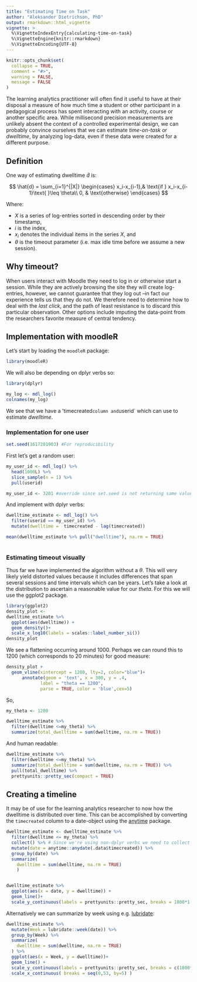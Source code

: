 ```yaml
---
title: "Estimating Time on Task"
author: "Aleksander Dietrichson, PhD"
output: rmarkdown::html_vignette
vignette: >
  %\VignetteIndexEntry{calculating-time-on-task}
  %\VignetteEngine{knitr::rmarkdown}
  %\VignetteEncoding{UTF-8}
---
```


```r
knitr::opts_chunk$set(
  collapse = TRUE,
  comment = "#>",
  warning = FALSE,
  message = FALSE
)
```

The learning analytics practitioner will often find it useful to have at their disposal a measure of how much time a student or other participant in a pedagogical process has spent interacting with an activity, course or another specific area. While millisecond precision measurements are unlikely absent the context of a controlled experimental design, we can probably convince ourselves that we can estimate *time-on-task* or *dwelltime*, by analyzing log-data, even if these data were created for a different purpose.



## Definition

One way of estimating dwelltime $\hat{d}$ is: 

$$
\hat{d}  =    \sum_{i=1}^{|X|} 
\begin{cases}
    x_i-x_{i-1},& \text{if } x_i-x_{i-1}\text{ }\leq \theta\\
    0,              & \text{otherwise}
\end{cases}
$$

Where:

* $X$ is a series of log-entries sorted in descending order by their timestamp,
* $i$ is the index,
* $x_i$ denotes the individual items in the series $X$, and
* $\theta$ is the timeout parameter (i.e. max idle time before we assume a new session).

## Why timeout?

When users interact with Moodle they need to log in or otherwise start a session. While they are actively browsing the site they will create log-entries, however, we cannot guarantee that they log out --in fact our experience tells us that they do not. We therefore need to determine how to deal with the *last click*, and the path of least resistance is to discard this particular observation. Other options include imputing the data-point from the researchers favorite measure of central tendency. 


## Implementation with moodleR

Let's start by loading the `moodleR` package:

```r
library(moodleR)
```

We will also be depending on dplyr verbs so:
```r
library(dplyr)
```



```r
my_log <- mdl_log()
colnames(my_log)
```

We see that we have a 'timecreated` column and `userid` which can use to estimate *dwelltime*.

### Implementation for one user

```r
set.seed(1617201903) #For reproducibility
```


First let's get a random user:

```r
my_user_id <- mdl_log() %>% 
  head(1000L) %>% 
  slice_sample(n = 1) %>% 
  pull(userid)
```
```r
my_user_id <- 3201 #override since set.seed is not returning same value...
```

And implement with dplyr verbs:

```r
dwelltime_estimate <- mdl_log() %>% 
  filter(userid == my_user_id) %>% 
  mutate(dwelltime =  timecreated - lag(timecreated))

mean(dwelltime_estimate %>% pull("dwelltime"), na.rm = TRUE) 
 
```

### Estimating timeout visually

Thus far we have implemented the algorithm without a $\theta$. This will very likely yield distorted values because it includes differences that span several sessions and time intervals which can be years. Let's take a look at the distribution to ascertain a reasonable value for our $theta$. For this we will use the ggplot2 package.


```r
library(ggplot2)
density_plot <-
dwelltime_estimate %>% 
  ggplot(aes(dwelltime)) +
  geom_density()+
  scale_x_log10(labels = scales::label_number_si())
density_plot
```


We see a flattening occurring  around 1000. Perhaps we can round this to 1200 (which corresponds to 20 minutes) for good measure:
```r
density_plot + 
  geom_vline(xintercept = 1200, lty=2, color="blue")+
      annotate(geom = 'text', x = 300, y = .4, 
             label = "theta == 1200", 
             parse = TRUE, color = 'blue',cex=5)
```

So,

```r
my_theta <- 1200
```


```r
dwelltime_estimate %>% 
  filter(dwelltime <=my_theta) %>% 
  summarize(total_dwelltime = sum(dwelltime, na.rm = TRUE))
```
And human readable: 

```r
dwelltime_estimate %>% 
  filter(dwelltime <=my_theta) %>% 
  summarize(total_dwelltime = sum(dwelltime, na.rm = TRUE)) %>% 
  pull(total_dwelltime) %>% 
  prettyunits::pretty_sec(compact = TRUE)
```

## Creating a timeline

It may be of use for the learning analytics researcher to now how the dwelltime is distributed over time. This can be accomplished by converting the `timecreated` column to a date-object using the [anytime](http://dirk.eddelbuettel.com/code/anytime.html) package.

```r
dwelltime_estimate <- dwelltime_estimate %>%
  filter(dwelltime <= my_theta) %>% 
  collect() %>% # Since we're using non-dplyr verbs we need to collect
  mutate(date = anytime::anydate(.data$timecreated)) %>% 
  group_by(date) %>% 
  summarize(
    dwelltime = sum(dwelltime, na.rm = TRUE)
    )


dwelltime_estimate %>% 
  ggplot(aes(x = date, y = dwelltime)) +
  geom_line()+
  scale_y_continuous(labels = prettyunits::pretty_sec, breaks = 1800*1:10)

```

Alternatively we can summarize by week using e.g. [lubridate](https://lubridate.tidyverse.org/):

```r
dwelltime_estimate %>% 
  mutate(Week = lubridate::week(date)) %>% 
  group_by(Week) %>% 
  summarize(
    dwelltime = sum(dwelltime, na.rm = TRUE)
  ) %>% 
  ggplot(aes(x = Week, y = dwelltime))+
  geom_line() +
  scale_y_continuous(labels = prettyunits::pretty_sec, breaks = c(1800*1:15))+
  scale_x_continuous( breaks = seq(0,53, by=5) )
```



